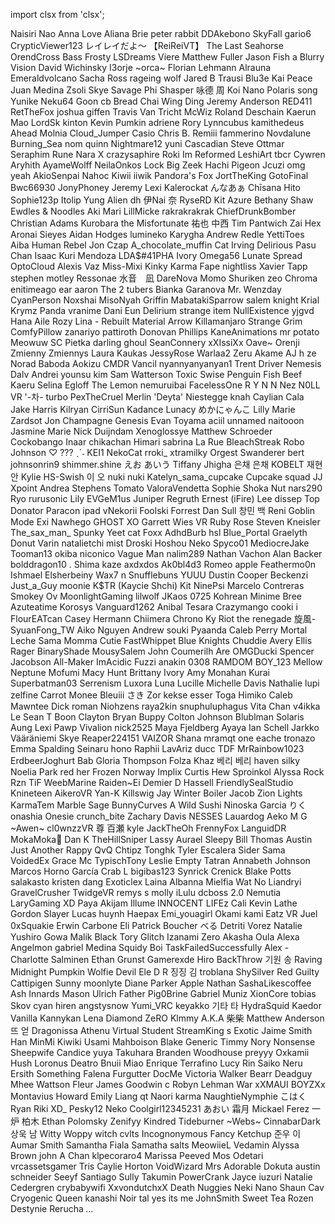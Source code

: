 ﻿import clsx from 'clsx';


<!-- Reminder that not only HTML chars have to be escaped, MDX chars also need to be (such as a space followed by an underscore). -->
<Patronelt k="0" ias="1" sp="0" >Naisiri Nao</Patronelt> <Patronelt k="0" ias="1" sp="0" >Anna Love</Patronelt> <Patronelt k="0" ias="0" sp="0" >Aliana</Patronelt> <Patronelt k="0" ias="0" sp="0" >Brie</Patronelt> <Patronelt k="0" ias="0" sp="0" >peter rabbit</Patronelt> 
<Patronelt k="0" ias="0" sp="0" >DDAkebono</Patronelt> <Patronelt k="0" ias="0" sp="0" >SkyFall</Patronelt> <Patronelt k="0" ias="0" sp="0" >gario6</Patronelt> <Patronelt k="0" ias="1" sp="0" >CrypticViewer123</Patronelt> <Patronelt k="0" ias="1" sp="0" >レイレイだよ～ 【ReiReiVT】</Patronelt> 
<Patronelt k="0" ias="1" sp="0" >The Last Seahorse</Patronelt> <Patronelt k="0" ias="0" sp="0" >OrendCross</Patronelt> <Patronelt k="0" ias="0" sp="0" >Bass</Patronelt> <Patronelt k="0" ias="0" sp="0" >Frosty</Patronelt> <Patronelt k="0" ias="0" sp="0" >LSDreams</Patronelt> 
<Patronelt k="0" ias="1" sp="0" >Viere</Patronelt> <Patronelt k="0" ias="0" sp="0" >Matthew Fuller</Patronelt> <Patronelt k="0" ias="1" sp="0" >Jason Fish</Patronelt> <Patronelt k="0" ias="0" sp="0" >a</Patronelt> <Patronelt k="0" ias="0" sp="0" >Blurry Vision</Patronelt> 
<Patronelt k="0" ias="1" sp="0" >David Wichinsky</Patronelt> <Patronelt k="0" ias="1" sp="0" >I3orje</Patronelt> <Patronelt k="0" ias="1" sp="0" >&#0126;orca&#0126;</Patronelt> <Patronelt k="0" ias="1" sp="0" >Florian Lehmann</Patronelt> <Patronelt k="0" ias="0" sp="0" >Alrauna</Patronelt> 
<Patronelt k="0" ias="1" sp="0" >Emeraldvolcano</Patronelt> <Patronelt k="0" ias="0" sp="0" >Sacha Ross</Patronelt> <Patronelt k="0" ias="1" sp="0" >rageing wolf</Patronelt> <Patronelt k="0" ias="0" sp="0" >Jared B Trausi</Patronelt> <Patronelt k="0" ias="1" sp="0" >Blu3e</Patronelt> 
<Patronelt k="0" ias="0" sp="0" >Kai Peace</Patronelt> <Patronelt k="0" ias="0" sp="0" >Juan Medina</Patronelt> <Patronelt k="0" ias="1" sp="0" >Zsoli</Patronelt> <Patronelt k="0" ias="0" sp="0" >Skye Savage</Patronelt> <Patronelt k="0" ias="1" sp="0" >Phi</Patronelt> 
<Patronelt k="0" ias="1" sp="0" >Shasper</Patronelt> <Patronelt k="0" ias="1" sp="0" >咏德 周</Patronelt> <Patronelt k="0" ias="1" sp="0" >Koi Nano</Patronelt> <Patronelt k="0" ias="0" sp="0" >Polaris</Patronelt> <Patronelt k="0" ias="1" sp="0" >song</Patronelt> 
<Patronelt k="0" ias="1" sp="0" >Yunike</Patronelt> <Patronelt k="0" ias="1" sp="0" >Neku64</Patronelt> <Patronelt k="0" ias="1" sp="0" >Goon</Patronelt> <Patronelt k="0" ias="0" sp="0" >cb</Patronelt> <Patronelt k="0" ias="0" sp="0" >Bread Chai</Patronelt> 
<Patronelt k="0" ias="0" sp="0" >Wing Ding</Patronelt> <Patronelt k="0" ias="1" sp="0" >Jeremy Anderson</Patronelt> <Patronelt k="0" ias="0" sp="0" >RED411</Patronelt> <Patronelt k="0" ias="0" sp="0" >RetTheFox</Patronelt> <Patronelt k="0" ias="1" sp="0" >joshua giffen</Patronelt> 
<Patronelt k="0" ias="1" sp="0" >Travis Van Tricht</Patronelt> <Patronelt k="0" ias="0" sp="0" >McWiz</Patronelt> <Patronelt k="0" ias="0" sp="0" >Roland Deschain</Patronelt> <Patronelt k="0" ias="0" sp="0" >Kaerun</Patronelt> <Patronelt k="0" ias="1" sp="0" >Mao</Patronelt> 
<Patronelt k="0" ias="1" sp="0" >LordSk</Patronelt> <Patronelt k="0" ias="0" sp="0" >kinton</Patronelt> <Patronelt k="0" ias="0" sp="0" >Kevin</Patronelt> <Patronelt k="0" ias="1" sp="0" >Pumkin</Patronelt> <Patronelt k="0" ias="0" sp="0" >adriene</Patronelt> 
<Patronelt k="0" ias="0" sp="0" >Rory</Patronelt> <Patronelt k="0" ias="0" sp="0" >Lynncubus</Patronelt> <Patronelt k="0" ias="0" sp="0" >kamithedeus</Patronelt> <Patronelt k="0" ias="1" sp="0" >Ahead</Patronelt> <Patronelt k="0" ias="1" sp="0" >Molnia</Patronelt> 
<Patronelt k="0" ias="0" sp="0" >Cloud&#0095;Jumper</Patronelt> <Patronelt k="0" ias="0" sp="0" >Casio</Patronelt> <Patronelt k="0" ias="1" sp="0" >Chris B&#0046;</Patronelt> <Patronelt k="0" ias="0" sp="0" >Remiii</Patronelt> <Patronelt k="0" ias="1" sp="0" >fammerino</Patronelt> 
<Patronelt k="0" ias="0" sp="0" >Novdalune</Patronelt> <Patronelt k="0" ias="1" sp="0" >Burning&#0095;Sea</Patronelt> <Patronelt k="0" ias="0" sp="0" >nom</Patronelt> <Patronelt k="0" ias="1" sp="0" >quinn</Patronelt> <Patronelt k="0" ias="0" sp="0" >Nightmare12</Patronelt> 
<Patronelt k="0" ias="0" sp="0" >yuni</Patronelt> <Patronelt k="0" ias="0" sp="0" >Cascadian</Patronelt> <Patronelt k="0" ias="1" sp="0" >Steve Ottmar</Patronelt> <Patronelt k="0" ias="0" sp="0" >Seraphim Rune</Patronelt> <Patronelt k="0" ias="0" sp="0" >Nara X</Patronelt> 
<Patronelt k="0" ias="0" sp="0" >crazysaphire</Patronelt> <Patronelt k="0" ias="0" sp="0" >Roki</Patronelt> <Patronelt k="0" ias="1" sp="0" >Im Reformed</Patronelt> <Patronelt k="0" ias="0" sp="0" >LeshiArt</Patronelt> <Patronelt k="0" ias="1" sp="0" >tbcr</Patronelt> 
<Patronelt k="0" ias="0" sp="0" >Cywren</Patronelt> <Patronelt k="0" ias="1" sp="0" >Aryhith</Patronelt> <Patronelt k="0" ias="0" sp="0" >AyameWolff</Patronelt> <Patronelt k="0" ias="1" sp="0" >NeilaOnkos</Patronelt> <Patronelt k="0" ias="0" sp="0" >Lock</Patronelt> 
<Patronelt k="0" ias="0" sp="0" >Big Zeek</Patronelt> <Patronelt k="0" ias="1" sp="0" >Hachi Pigeon</Patronelt> <Patronelt k="0" ias="0" sp="0" >Jcuzi</Patronelt> <Patronelt k="0" ias="0" sp="0" >omg yeah</Patronelt> <Patronelt k="0" ias="1" sp="0" >AkioSenpai</Patronelt> 
<Patronelt k="0" ias="0" sp="0" >Nahoc</Patronelt> <Patronelt k="0" ias="1" sp="0" >Kiwii iiwik</Patronelt> <Patronelt k="0" ias="1" sp="0" >Pandora&#0039;s Fox</Patronelt> <Patronelt k="0" ias="1" sp="0" >JortTheKing</Patronelt> <Patronelt k="0" ias="0" sp="0" >GotoFinal</Patronelt> 
<Patronelt k="0" ias="0" sp="0" >Bwc66930</Patronelt> <Patronelt k="0" ias="1" sp="0" >JonyPhoney</Patronelt> <Patronelt k="0" ias="1" sp="0" >Jeremy</Patronelt> <Patronelt k="0" ias="0" sp="0" >Lexi</Patronelt> <Patronelt k="0" ias="0" sp="0" >Kalerockat</Patronelt> 
<Patronelt k="0" ias="0" sp="0" >んなあぁ</Patronelt> <Patronelt k="0" ias="1" sp="0" >Chīsana Hito</Patronelt> <Patronelt k="0" ias="0" sp="0" >Sophie123p</Patronelt> <Patronelt k="0" ias="1" sp="0" >Itolip</Patronelt> <Patronelt k="0" ias="0" sp="0" >Yung Alien</Patronelt> 
<Patronelt k="0" ias="1" sp="0" >dh</Patronelt> <Patronelt k="0" ias="0" sp="0" >伊Nai 奈</Patronelt> <Patronelt k="0" ias="1" sp="0" >RyseRD</Patronelt> <Patronelt k="0" ias="1" sp="0" >Kit Azure</Patronelt> <Patronelt k="0" ias="0" sp="0" >Bethany Shaw</Patronelt> 
<Patronelt k="0" ias="0" sp="0" >Ewdles &#0038; Noodles</Patronelt> <Patronelt k="0" ias="0" sp="0" >Aki</Patronelt> <Patronelt k="0" ias="0" sp="0" >Mari</Patronelt> <Patronelt k="0" ias="1" sp="0" >LillMicke</Patronelt> <Patronelt k="0" ias="0" sp="0" >rakrakrakrak</Patronelt> 
<Patronelt k="0" ias="0" sp="0" >ChiefDrunkBomber</Patronelt> <Patronelt k="0" ias="0" sp="0" >Christian Adams</Patronelt> <Patronelt k="0" ias="1" sp="0" >Kurobara the Misfortunate</Patronelt> <Patronelt k="0" ias="1" sp="0" >祐也 中西</Patronelt> <Patronelt k="0" ias="1" sp="0" >Tim Pantwich</Patronelt> 
<Patronelt k="0" ias="0" sp="0" >Zai Hex</Patronelt> <Patronelt k="0" ias="1" sp="0" >Aronai Sieyes</Patronelt> <Patronelt k="0" ias="0" sp="0" >Aidan Hodges</Patronelt> <Patronelt k="0" ias="0" sp="0" >lumineko</Patronelt> <Patronelt k="0" ias="1" sp="0" >Karygha</Patronelt> 
<Patronelt k="0" ias="1" sp="0" >Andrew Redle</Patronelt> <Patronelt k="0" ias="0" sp="0" >YettiToes</Patronelt> <Patronelt k="0" ias="0" sp="0" >Aiba</Patronelt> <Patronelt k="0" ias="0" sp="0" >Human Rebel</Patronelt> <Patronelt k="0" ias="1" sp="0" >Jon Czap</Patronelt> 
<Patronelt k="0" ias="1" sp="0" >A&#0095;chocolate&#0095;muffin</Patronelt> <Patronelt k="0" ias="1" sp="0" >Cat Irving</Patronelt> <Patronelt k="0" ias="0" sp="0" >Delirious</Patronelt> <Patronelt k="0" ias="1" sp="0" >Pasu Chan</Patronelt> <Patronelt k="0" ias="0" sp="0" >Isaac Kuri Mendoza</Patronelt> 
<Patronelt k="0" ias="0" sp="0" >LDA&#0036;&#0035;41PHA</Patronelt> <Patronelt k="0" ias="0" sp="0" >Ivory</Patronelt> <Patronelt k="0" ias="0" sp="0" >Omega56</Patronelt> <Patronelt k="0" ias="0" sp="0" >Lunate Spread</Patronelt> <Patronelt k="0" ias="1" sp="0" >OptoCloud</Patronelt> 
<Patronelt k="0" ias="1" sp="0" >Alexis Vaz</Patronelt> <Patronelt k="0" ias="0" sp="0" >Miss&#0045;Mixi</Patronelt> <Patronelt k="0" ias="0" sp="0" >Kinky Karma</Patronelt> <Patronelt k="0" ias="1" sp="0" >Fape</Patronelt> <Patronelt k="0" ias="0" sp="0" >nightliss</Patronelt> 
<Patronelt k="0" ias="1" sp="0" >Xavier Tapp</Patronelt> <Patronelt k="0" ias="1" sp="0" >stephen motley</Patronelt> <Patronelt k="0" ias="1" sp="0" >Ressonae</Patronelt> <Patronelt k="0" ias="1" sp="0" >水音　凪</Patronelt> <Patronelt k="0" ias="0" sp="0" >DareNova</Patronelt> 
<Patronelt k="0" ias="0" sp="0" >Momo Shuriken</Patronelt> <Patronelt k="0" ias="0" sp="0" >zeo</Patronelt> <Patronelt k="0" ias="0" sp="0" >Chroma</Patronelt> <Patronelt k="0" ias="1" sp="0" >enitimeago</Patronelt> <Patronelt k="0" ias="1" sp="0" >ear</Patronelt> 
<Patronelt k="0" ias="0" sp="0" >aaron</Patronelt> <Patronelt k="0" ias="0" sp="0" >The 2 tubers</Patronelt> <Patronelt k="0" ias="0" sp="0" >Bianka Garanova</Patronelt> <Patronelt k="0" ias="1" sp="0" >Mr&#0046; Wenzday</Patronelt> <Patronelt k="0" ias="1" sp="0" >CyanPerson</Patronelt> 
<Patronelt k="0" ias="0" sp="0" >Noxshai</Patronelt> <Patronelt k="0" ias="1" sp="0" >MisoNyah</Patronelt> <Patronelt k="0" ias="1" sp="0" >Griffin</Patronelt> <Patronelt k="0" ias="0" sp="0" >MabatakiSparrow</Patronelt> <Patronelt k="0" ias="0" sp="0" >salem knight</Patronelt> 
<Patronelt k="0" ias="0" sp="0" >Krial</Patronelt> <Patronelt k="0" ias="0" sp="0" >Krymz Panda</Patronelt> <Patronelt k="0" ias="1" sp="0" >vranime</Patronelt> <Patronelt k="0" ias="0" sp="0" >Dani</Patronelt> <Patronelt k="0" ias="1" sp="0" >Eun</Patronelt> 
<Patronelt k="0" ias="1" sp="0" >Delirium</Patronelt> <Patronelt k="0" ias="1" sp="0" >strange item</Patronelt> <Patronelt k="0" ias="1" sp="0" >NullExistence</Patronelt> <Patronelt k="0" ias="0" sp="0" >yjgvd</Patronelt> <Patronelt k="0" ias="1" sp="0" >Hana</Patronelt> 
<Patronelt k="0" ias="1" sp="0" >Aile Rozy</Patronelt> <Patronelt k="0" ias="0" sp="0" >Lina &#0045; Rebuilt</Patronelt> <Patronelt k="0" ias="0" sp="0" >Material Arrow</Patronelt> <Patronelt k="0" ias="1" sp="0" >Killamanjaro</Patronelt> <Patronelt k="0" ias="1" sp="0" >Strange Grim</Patronelt> 
<Patronelt k="0" ias="0" sp="0" >ComfyPillow</Patronelt> <Patronelt k="0" ias="0" sp="0" >zanariyo</Patronelt> <Patronelt k="0" ias="0" sp="0" >pattiroth</Patronelt> <Patronelt k="0" ias="1" sp="0" >Donovan Phillips</Patronelt> <Patronelt k="0" ias="1" sp="0" >KaneAnimations</Patronelt> 
<Patronelt k="0" ias="0" sp="0" >mr potato</Patronelt> <Patronelt k="0" ias="0" sp="0" >Meowuw SC</Patronelt> <Patronelt k="0" ias="1" sp="0" >Pietka</Patronelt> <Patronelt k="0" ias="0" sp="0" >darling ghoul</Patronelt> <Patronelt k="0" ias="0" sp="0" >SeanConnery</Patronelt> 
<Patronelt k="0" ias="1" sp="0" >xXIssiXx</Patronelt> <Patronelt k="0" ias="0" sp="0" >Oave&#0126;</Patronelt> <Patronelt k="0" ias="0" sp="0" >Orenji</Patronelt> <Patronelt k="0" ias="1" sp="0" >Zmienny Zmiennys</Patronelt> <Patronelt k="0" ias="0" sp="0" >Laura Kaukas</Patronelt> 
<Patronelt k="0" ias="0" sp="0" >JessyRose</Patronelt> <Patronelt k="0" ias="0" sp="0" >Warlaa2</Patronelt> <Patronelt k="0" ias="1" sp="0" >Zeru Akame</Patronelt> <Patronelt k="0" ias="0" sp="0" >AJ</Patronelt> <Patronelt k="0" ias="1" sp="0" >h ze</Patronelt> 
<Patronelt k="0" ias="1" sp="0" >Norad</Patronelt> <Patronelt k="0" ias="0" sp="0" >Baboda</Patronelt> <Patronelt k="0" ias="1" sp="0" >Aokizu</Patronelt> <Patronelt k="0" ias="0" sp="0" >CMDR Vancil</Patronelt> <Patronelt k="0" ias="0" sp="0" >nyannyanyanyan1</Patronelt> 
<Patronelt k="0" ias="0" sp="0" >Trent Driver</Patronelt> <Patronelt k="0" ias="0" sp="0" >Nemesis</Patronelt> <Patronelt k="0" ias="0" sp="0" >Dalv Andrei</Patronelt> <Patronelt k="0" ias="1" sp="0" >younsu kim</Patronelt> <Patronelt k="0" ias="1" sp="0" >Sam Watterson</Patronelt> 
<Patronelt k="0" ias="0" sp="0" >Toxic Swise</Patronelt> <Patronelt k="0" ias="0" sp="0" >Penguin Fish</Patronelt> <Patronelt k="0" ias="0" sp="0" >Beef Kaeru</Patronelt> <Patronelt k="0" ias="0" sp="0" >Selina Egloff</Patronelt> <Patronelt k="0" ias="1" sp="0" >The Lemon</Patronelt> 
<Patronelt k="0" ias="1" sp="0" >nemuruibai</Patronelt> <Patronelt k="0" ias="0" sp="0" >FacelessOne</Patronelt> <Patronelt k="0" ias="1" sp="0" >R Y N N</Patronelt> <Patronelt k="0" ias="0" sp="0" >Nez</Patronelt> <Patronelt k="0" ias="0" sp="0" >N0LL VR</Patronelt> 
<Patronelt k="0" ias="1" sp="0" >&#0039;&#0045;차&#0045;</Patronelt> <Patronelt k="0" ias="0" sp="0" >turbo</Patronelt> <Patronelt k="0" ias="0" sp="0" >PexTheCruel</Patronelt> <Patronelt k="0" ias="0" sp="0" >Merlin &#0039;Deyta&#0039; Niestegge</Patronelt> <Patronelt k="0" ias="1" sp="0" >knah</Patronelt> 
<Patronelt k="0" ias="1" sp="0" >Caylian Cala</Patronelt> <Patronelt k="0" ias="0" sp="0" >Jake Harris</Patronelt> <Patronelt k="0" ias="0" sp="0" >Kilryan</Patronelt> <Patronelt k="0" ias="0" sp="0" >CirriSun</Patronelt> <Patronelt k="0" ias="0" sp="0" >Kadance Lunacy</Patronelt> 
<Patronelt k="0" ias="0" sp="0" >めかにゃんこ</Patronelt> <Patronelt k="0" ias="0" sp="0" >Lilly Marie</Patronelt> <Patronelt k="0" ias="0" sp="0" >Zardsot</Patronelt> <Patronelt k="0" ias="1" sp="0" >Jon Champagne</Patronelt> <Patronelt k="0" ias="0" sp="0" >Genesis Evan</Patronelt> 
<Patronelt k="0" ias="0" sp="0" >Toyama</Patronelt> <Patronelt k="0" ias="0" sp="0" >aciil</Patronelt> <Patronelt k="0" ias="1" sp="0" >unnamed</Patronelt> <Patronelt k="0" ias="0" sp="0" >naitooon</Patronelt> <Patronelt k="0" ias="0" sp="0" >Jasmine Marie</Patronelt> 
<Patronelt k="0" ias="0" sp="0" >Nick Duijndam</Patronelt> <Patronelt k="0" ias="0" sp="0" >Xenoglossye</Patronelt> <Patronelt k="0" ias="1" sp="0" >Matthew Schroeder</Patronelt> <Patronelt k="0" ias="1" sp="0" >Cockobango</Patronelt> <Patronelt k="0" ias="0" sp="0" >Inaar</Patronelt> 
<Patronelt k="0" ias="0" sp="0" >chikachan</Patronelt> <Patronelt k="0" ias="1" sp="0" >Himari</Patronelt> <Patronelt k="0" ias="0" sp="0" >sabrina La Rue</Patronelt> <Patronelt k="0" ias="0" sp="0" >BleachStreak</Patronelt> <Patronelt k="0" ias="1" sp="0" >Robo Johnson</Patronelt> 
<Patronelt k="0" ias="0" sp="0" >♡ &#0063;&#0063;&#0063; ˎˊ˗</Patronelt> <Patronelt k="0" ias="1" sp="0" >KEI1</Patronelt> <Patronelt k="0" ias="1" sp="0" >NekoCat</Patronelt> <Patronelt k="0" ias="1" sp="0" >rroki&#0095;</Patronelt> <Patronelt k="0" ias="0" sp="0" >xtramilky</Patronelt> 
<Patronelt k="0" ias="0" sp="0" >Orgest</Patronelt> <Patronelt k="0" ias="1" sp="0" >Swanderer</Patronelt> <Patronelt k="0" ias="0" sp="0" >bert</Patronelt> <Patronelt k="0" ias="1" sp="0" >johnsonrin9</Patronelt> <Patronelt k="0" ias="0" sp="0" >shimmer&#0046;shine</Patronelt> 
<Patronelt k="0" ias="1" sp="0" >えお あいう</Patronelt> <Patronelt k="0" ias="1" sp="0" >Tiffany</Patronelt> <Patronelt k="0" ias="0" sp="0" >Jhigha</Patronelt> <Patronelt k="0" ias="1" sp="0" >은채 은채</Patronelt> <Patronelt k="0" ias="1" sp="0" >KOBELT</Patronelt> 
<Patronelt k="0" ias="0" sp="0" >재현 안</Patronelt> <Patronelt k="0" ias="0" sp="0" >Kylie</Patronelt> <Patronelt k="0" ias="0" sp="0" >HS&#0045;Swish</Patronelt> <Patronelt k="0" ias="0" sp="0" >이 오</Patronelt> <Patronelt k="0" ias="0" sp="0" >nuki nuki</Patronelt> 
<Patronelt k="0" ias="0" sp="0" >Katelyn&#0095;sama&#0095;cupcake Cupcake squad</Patronelt> <Patronelt k="0" ias="1" sp="0" >JJ</Patronelt> <Patronelt k="0" ias="1" sp="0" >Xpoint</Patronelt> <Patronelt k="0" ias="0" sp="0" >Andrea Stephens</Patronelt> <Patronelt k="0" ias="0" sp="0" >Tomato</Patronelt> 
<Patronelt k="0" ias="0" sp="0" >ValoraVendetta</Patronelt> <Patronelt k="0" ias="0" sp="0" >Sophie</Patronelt> <Patronelt k="0" ias="0" sp="0" >Shoka Nut</Patronelt> <Patronelt k="0" ias="0" sp="0" >nars290</Patronelt> <Patronelt k="0" ias="1" sp="0" >Ryo</Patronelt> 
<Patronelt k="0" ias="0" sp="0" >rurusonic</Patronelt> <Patronelt k="0" ias="0" sp="0" >Lily</Patronelt> <Patronelt k="0" ias="0" sp="0" >EVGeM1us</Patronelt> <Patronelt k="0" ias="0" sp="0" >Juniper Regruth</Patronelt> <Patronelt k="0" ias="0" sp="0" >Ernest &#0040;iFire&#0041; Lee</Patronelt> 
<Patronelt k="0" ias="0" sp="0" >dissep</Patronelt> <Patronelt k="0" ias="0" sp="0" >Top Donator</Patronelt> <Patronelt k="0" ias="0" sp="0" >Paracon</Patronelt> <Patronelt k="0" ias="0" sp="0" >ipad</Patronelt> <Patronelt k="0" ias="0" sp="0" >vNekorii</Patronelt> 
<Patronelt k="0" ias="1" sp="0" >Foolski</Patronelt> <Patronelt k="0" ias="0" sp="0" >Forrest</Patronelt> <Patronelt k="0" ias="0" sp="0" >Dan Sull</Patronelt> <Patronelt k="0" ias="1" sp="0" >창민 백</Patronelt> <Patronelt k="0" ias="1" sp="0" >Reni</Patronelt> 
<Patronelt k="0" ias="0" sp="0" >Goblin Mode</Patronelt> <Patronelt k="0" ias="0" sp="0" >Exi Nawhego</Patronelt> <Patronelt k="0" ias="0" sp="0" >GHOST XO</Patronelt> <Patronelt k="0" ias="0" sp="0" >Garrett Wies</Patronelt> <Patronelt k="0" ias="0" sp="0" >VR Ruby Rose</Patronelt> 
<Patronelt k="0" ias="1" sp="0" >Steven Kneisler</Patronelt> <Patronelt k="0" ias="0" sp="0" >The&#0095;sax&#0095;man&#0095;</Patronelt> <Patronelt k="0" ias="1" sp="0" >Spunky</Patronelt> <Patronelt k="0" ias="0" sp="0" >Yeet</Patronelt> <Patronelt k="0" ias="1" sp="0" >cat</Patronelt> 
<Patronelt k="0" ias="0" sp="0" >Foxx</Patronelt> <Patronelt k="0" ias="1" sp="0" >AdhdBurb</Patronelt> <Patronelt k="0" ias="0" sp="0" >hsl</Patronelt> <Patronelt k="0" ias="0" sp="0" >Blue&#0095;Portal</Patronelt> <Patronelt k="0" ias="1" sp="0" >Graelyth</Patronelt> 
<Patronelt k="0" ias="0" sp="0" >Donut</Patronelt> <Patronelt k="0" ias="1" sp="0" >Varin</Patronelt> <Patronelt k="0" ias="0" sp="0" >natalietchi</Patronelt> <Patronelt k="0" ias="1" sp="0" >mist</Patronelt> <Patronelt k="0" ias="0" sp="0" >Droski</Patronelt> 
<Patronelt k="0" ias="0" sp="0" >Hoshou Neko</Patronelt> <Patronelt k="0" ias="0" sp="0" >Spyco01</Patronelt> <Patronelt k="0" ias="0" sp="0" >MediocreJake</Patronelt> <Patronelt k="0" ias="0" sp="0" >Tooman13</Patronelt> <Patronelt k="0" ias="0" sp="0" >okiba niconico</Patronelt> 
<Patronelt k="0" ias="0" sp="0" >Vague Man</Patronelt> <Patronelt k="0" ias="1" sp="0" >nalim289</Patronelt> <Patronelt k="0" ias="0" sp="0" >Nathan Vachon</Patronelt> <Patronelt k="0" ias="0" sp="0" >Alan Backer</Patronelt> <Patronelt k="0" ias="1" sp="0" >bolddragon10 &#0046;</Patronelt> 
<Patronelt k="0" ias="0" sp="0" >Shima kaze</Patronelt> <Patronelt k="0" ias="0" sp="0" >axdxdos</Patronelt> <Patronelt k="0" ias="0" sp="0" >Ak0bl4d3</Patronelt> <Patronelt k="0" ias="0" sp="0" >Romeo</Patronelt> <Patronelt k="0" ias="1" sp="0" >apple</Patronelt> 
<Patronelt k="0" ias="0" sp="0" >Feathermo0n</Patronelt> <Patronelt k="0" ias="1" sp="0" >Ishmael Elsherbeiny</Patronelt> <Patronelt k="0" ias="0" sp="0" >Wax7</Patronelt> <Patronelt k="0" ias="0" sp="0" >n</Patronelt> <Patronelt k="0" ias="0" sp="0" >Snufflebuns</Patronelt> 
<Patronelt k="0" ias="0" sp="0" >YUUU</Patronelt> <Patronelt k="0" ias="1" sp="0" >Dustin Cooper</Patronelt> <Patronelt k="0" ias="0" sp="0" >Beckenzi</Patronelt> <Patronelt k="0" ias="0" sp="0" >Just&#0095;a&#0095;Guy</Patronelt> <Patronelt k="0" ias="0" sp="0" >moonie</Patronelt> 
<Patronelt k="0" ias="0" sp="0" >K&#0036;TR &#0040;Kaycie Shchi&#0041;</Patronelt> <Patronelt k="0" ias="1" sp="0" >Kit</Patronelt> <Patronelt k="0" ias="0" sp="0" >NinePsi</Patronelt> <Patronelt k="0" ias="0" sp="0" >Marcelo Contreras</Patronelt> <Patronelt k="0" ias="0" sp="0" >Smokey Ov</Patronelt> 
<Patronelt k="0" ias="0" sp="0" >MoonlightGaming</Patronelt> <Patronelt k="0" ias="1" sp="0" >lilwolf</Patronelt> <Patronelt k="0" ias="0" sp="0" >JKaos 0725</Patronelt> <Patronelt k="0" ias="1" sp="0" >Kohrean</Patronelt> <Patronelt k="0" ias="0" sp="0" >Minime</Patronelt> 
<Patronelt k="0" ias="0" sp="0" >Bree</Patronelt> <Patronelt k="0" ias="0" sp="0" >Azuteatime</Patronelt> <Patronelt k="0" ias="0" sp="0" >Korosys</Patronelt> <Patronelt k="0" ias="0" sp="0" >Vanguard1262</Patronelt> <Patronelt k="0" ias="0" sp="0" >Anibal</Patronelt> 
<Patronelt k="0" ias="1" sp="0" >Tesara</Patronelt> <Patronelt k="0" ias="1" sp="0" >Crazymango</Patronelt> <Patronelt k="0" ias="1" sp="0" >cooki i</Patronelt> <Patronelt k="0" ias="0" sp="0" >FlourEATcan</Patronelt> <Patronelt k="0" ias="0" sp="0" >Casey Hermann</Patronelt> 
<Patronelt k="0" ias="0" sp="0" >Chiimera</Patronelt> <Patronelt k="0" ias="1" sp="0" >Chrono Ky</Patronelt> <Patronelt k="0" ias="1" sp="0" >Riot the renegade</Patronelt> <Patronelt k="0" ias="0" sp="0" >旋風&#0045;SyuanFong&#0095;TW</Patronelt> <Patronelt k="0" ias="1" sp="0" >Aiko Nguyen</Patronelt> 
<Patronelt k="0" ias="0" sp="0" >Andrew</Patronelt> <Patronelt k="0" ias="1" sp="0" >souki</Patronelt> <Patronelt k="0" ias="1" sp="0" >Pyaanda</Patronelt> <Patronelt k="0" ias="1" sp="0" >Caleb</Patronelt> <Patronelt k="0" ias="1" sp="0" >Perry</Patronelt> 
<Patronelt k="0" ias="0" sp="0" >Mortal</Patronelt> <Patronelt k="0" ias="1" sp="0" >Leche Sama</Patronelt> <Patronelt k="0" ias="1" sp="0" >Momma Cutie</Patronelt> <Patronelt k="0" ias="0" sp="0" >FastWhippet</Patronelt> <Patronelt k="0" ias="0" sp="0" >Blue Knights</Patronelt> 
<Patronelt k="0" ias="0" sp="0" >Chuddie</Patronelt> <Patronelt k="0" ias="0" sp="0" >Avery Ellis</Patronelt> <Patronelt k="0" ias="0" sp="0" >Rager</Patronelt> <Patronelt k="0" ias="0" sp="0" >BinaryShade</Patronelt> <Patronelt k="0" ias="0" sp="0" >MousySalem</Patronelt> 
<Patronelt k="0" ias="0" sp="0" >John Coumerilh</Patronelt> <Patronelt k="0" ias="0" sp="0" >Are</Patronelt> <Patronelt k="0" ias="1" sp="0" >OMGDucki</Patronelt> <Patronelt k="0" ias="0" sp="0" >Spencer Jacobson</Patronelt> <Patronelt k="0" ias="0" sp="0" >All&#0045;Maker</Patronelt> 
<Patronelt k="0" ias="1" sp="0" >ImAcidic</Patronelt> <Patronelt k="0" ias="0" sp="0" >Fuzzi</Patronelt> <Patronelt k="0" ias="0" sp="0" >anakin 0308</Patronelt> <Patronelt k="0" ias="0" sp="0" >RAMDOM BOY&#0095;123</Patronelt> <Patronelt k="0" ias="0" sp="0" >Mellow</Patronelt> 
<Patronelt k="0" ias="1" sp="0" >Neptune Mofumi</Patronelt> <Patronelt k="0" ias="1" sp="0" >Macy Hunt</Patronelt> <Patronelt k="0" ias="0" sp="0" >Brittany</Patronelt> <Patronelt k="0" ias="1" sp="0" >Ivory</Patronelt> <Patronelt k="0" ias="1" sp="0" >Amy Monahan</Patronelt> 
<Patronelt k="0" ias="1" sp="0" >Kurai</Patronelt> <Patronelt k="0" ias="0" sp="0" >Superbatman03</Patronelt> <Patronelt k="0" ias="0" sp="0" >Serrenism</Patronelt> <Patronelt k="0" ias="1" sp="0" >Luxora</Patronelt> <Patronelt k="0" ias="1" sp="0" >Luna Lucille</Patronelt> 
<Patronelt k="0" ias="0" sp="0" >Michelle Davis</Patronelt> <Patronelt k="0" ias="0" sp="0" >Nathalie</Patronelt> <Patronelt k="0" ias="0" sp="0" >lupi</Patronelt> <Patronelt k="0" ias="0" sp="0" >zelfine</Patronelt> <Patronelt k="0" ias="0" sp="0" >Carrot Monee</Patronelt> 
<Patronelt k="0" ias="0" sp="0" >Bleuiii</Patronelt> <Patronelt k="0" ias="1" sp="0" >さき</Patronelt> <Patronelt k="0" ias="1" sp="0" >Zor</Patronelt> <Patronelt k="0" ias="1" sp="0" >kekse esser</Patronelt> <Patronelt k="0" ias="0" sp="0" >Toga Himiko</Patronelt> 
<Patronelt k="0" ias="0" sp="0" >Caleb</Patronelt> <Patronelt k="0" ias="1" sp="0" >Mawntee</Patronelt> <Patronelt k="0" ias="0" sp="0" >Dick roman</Patronelt> <Patronelt k="0" ias="0" sp="0" >Niohzens</Patronelt> <Patronelt k="0" ias="1" sp="0" >raya2kin</Patronelt> 
<Patronelt k="0" ias="1" sp="0" >snuphuluphagus</Patronelt> <Patronelt k="0" ias="1" sp="0" >Vita Chan</Patronelt> <Patronelt k="0" ias="1" sp="0" >v4ikka</Patronelt> <Patronelt k="0" ias="0" sp="0" >Le Sean T Boon</Patronelt> <Patronelt k="0" ias="1" sp="0" >Clayton Bryan</Patronelt> 
<Patronelt k="0" ias="0" sp="0" >Buppy</Patronelt> <Patronelt k="0" ias="1" sp="0" >Colton Johnson</Patronelt> <Patronelt k="0" ias="1" sp="0" >Blublman</Patronelt> <Patronelt k="0" ias="1" sp="0" >Solaris Aung</Patronelt> <Patronelt k="0" ias="1" sp="0" >Lexi</Patronelt> 
<Patronelt k="0" ias="1" sp="0" >Pawp</Patronelt> <Patronelt k="0" ias="1" sp="0" >Vivalion</Patronelt> <Patronelt k="0" ias="1" sp="0" >nick2525</Patronelt> <Patronelt k="0" ias="0" sp="0" >Maya Fjeldberg</Patronelt> <Patronelt k="0" ias="0" sp="0" >Ayaya</Patronelt> 
<Patronelt k="0" ias="1" sp="0" >Ian Schell</Patronelt> <Patronelt k="0" ias="1" sp="0" >Jarkko Vääräniemi</Patronelt> <Patronelt k="0" ias="1" sp="0" >Skye</Patronelt> <Patronelt k="0" ias="1" sp="0" >Reaper224151</Patronelt> <Patronelt k="0" ias="1" sp="0" >VAIZOR</Patronelt> 
<Patronelt k="0" ias="0" sp="0" >Shana</Patronelt> <Patronelt k="0" ias="0" sp="0" >mramqt</Patronelt> <Patronelt k="0" ias="0" sp="0" >one eache</Patronelt> <Patronelt k="0" ias="1" sp="0" >tronazo</Patronelt> <Patronelt k="0" ias="0" sp="0" >Emma Spalding</Patronelt> 
<Patronelt k="0" ias="0" sp="0" >Seinaru hono</Patronelt> <Patronelt k="0" ias="1" sp="0" >Raphii</Patronelt> <Patronelt k="0" ias="0" sp="0" >LavAriz</Patronelt> <Patronelt k="0" ias="0" sp="0" >ducc</Patronelt> <Patronelt k="0" ias="1" sp="0" >TDF</Patronelt> 
<Patronelt k="0" ias="0" sp="0" >MrRainbow1023</Patronelt> <Patronelt k="0" ias="0" sp="0" >ErdbeerJoghurt</Patronelt> <Patronelt k="0" ias="1" sp="0" >Bab</Patronelt> <Patronelt k="0" ias="1" sp="0" >Gloria Thompson</Patronelt> <Patronelt k="0" ias="0" sp="0" >Folza</Patronelt> 
<Patronelt k="0" ias="1" sp="0" >Khaz</Patronelt> <Patronelt k="0" ias="1" sp="0" >베리 베리</Patronelt> <Patronelt k="0" ias="1" sp="0" >haven silky</Patronelt> <Patronelt k="0" ias="0" sp="0" >Noelia Park</Patronelt> <Patronelt k="0" ias="1" sp="0" >red her</Patronelt> 
<Patronelt k="0" ias="0" sp="0" >Frozen Norway</Patronelt> <Patronelt k="0" ias="1" sp="0" >Implix</Patronelt> <Patronelt k="0" ias="1" sp="0" >Curtis Hew</Patronelt> <Patronelt k="0" ias="1" sp="0" >Sproinkol</Patronelt> <Patronelt k="0" ias="1" sp="0" >Alyssa Rock</Patronelt> 
<Patronelt k="0" ias="0" sp="0" >Rzn TiF</Patronelt> <Patronelt k="0" ias="1" sp="0" >WeebMarine</Patronelt> <Patronelt k="0" ias="0" sp="0" >Raiden&#0126;Ei</Patronelt> <Patronelt k="0" ias="1" sp="0" >Demier D Hassell</Patronelt> <Patronelt k="0" ias="0" sp="0" >FriendlySealStudio</Patronelt> 
<Patronelt k="0" ias="1" sp="0" >Knineteen</Patronelt> <Patronelt k="0" ias="1" sp="0" >AikeroVR</Patronelt> <Patronelt k="0" ias="1" sp="0" >Yan&#0045;K</Patronelt> <Patronelt k="0" ias="1" sp="0" >Killswig</Patronelt> <Patronelt k="0" ias="0" sp="0" >Jay Winter</Patronelt> 
<Patronelt k="0" ias="0" sp="0" >Boiler</Patronelt> <Patronelt k="0" ias="0" sp="0" >Jacob Zion</Patronelt> <Patronelt k="0" ias="0" sp="0" >Lights</Patronelt> <Patronelt k="0" ias="0" sp="0" >KarmaTem</Patronelt> <Patronelt k="0" ias="1" sp="0" >Marble</Patronelt> 
<Patronelt k="0" ias="0" sp="0" >Sage</Patronelt> <Patronelt k="0" ias="1" sp="0" >BunnyCurves</Patronelt> <Patronelt k="0" ias="1" sp="0" >A Wild Sushi</Patronelt> <Patronelt k="0" ias="0" sp="0" >Ninoska Garcia</Patronelt> <Patronelt k="0" ias="1" sp="0" >りく</Patronelt> 
<Patronelt k="0" ias="1" sp="0" >onashia</Patronelt> <Patronelt k="0" ias="0" sp="0" >Onesie</Patronelt> <Patronelt k="0" ias="1" sp="0" >crunch&#0095;bite</Patronelt> <Patronelt k="0" ias="1" sp="0" >Zachary Davis</Patronelt> <Patronelt k="0" ias="1" sp="0" >NESSES</Patronelt> 
<Patronelt k="0" ias="0" sp="0" >Lauardog</Patronelt> <Patronelt k="0" ias="0" sp="0" >Aeko</Patronelt> <Patronelt k="0" ias="0" sp="0" >M G</Patronelt> <Patronelt k="0" ias="1" sp="0" >&#0126;Awen&#0126;</Patronelt> <Patronelt k="0" ias="0" sp="0" >cl0wnzzVR</Patronelt> 
<Patronelt k="0" ias="1" sp="0" >尊 百瀬</Patronelt> <Patronelt k="0" ias="0" sp="0" >kyle</Patronelt> <Patronelt k="0" ias="1" sp="0" >JackTheOh</Patronelt> <Patronelt k="0" ias="0" sp="0" >FrennyFox</Patronelt> <Patronelt k="0" ias="0" sp="0" >LanguidDR</Patronelt> 
<Patronelt k="0" ias="0" sp="0" >MokaMoka🩷</Patronelt> <Patronelt k="0" ias="1" sp="0" >Dan K</Patronelt> <Patronelt k="0" ias="1" sp="0" >TheHillSniper</Patronelt> <Patronelt k="0" ias="1" sp="0" >Lassy</Patronelt> <Patronelt k="0" ias="1" sp="0" >Aurael</Patronelt> 
<Patronelt k="0" ias="0" sp="0" >Sleepy</Patronelt> <Patronelt k="0" ias="0" sp="0" >Bill Thomas</Patronelt> <Patronelt k="0" ias="0" sp="0" >Austin</Patronelt> <Patronelt k="0" ias="0" sp="0" >Just Another Rappy QvQ</Patronelt> <Patronelt k="0" ias="0" sp="0" >Chtipz Tonghk</Patronelt> 
<Patronelt k="0" ias="1" sp="0" >Tyler Escalera</Patronelt> <Patronelt k="0" ias="1" sp="0" >Sider Sama</Patronelt> <Patronelt k="0" ias="1" sp="0" >VoidedEx</Patronelt> <Patronelt k="0" ias="1" sp="0" >Grace Mc</Patronelt> <Patronelt k="0" ias="1" sp="0" >TypischTony</Patronelt> 
<Patronelt k="0" ias="0" sp="0" >Leslie Empty</Patronelt> <Patronelt k="0" ias="0" sp="0" >Tatran</Patronelt> <Patronelt k="0" ias="1" sp="0" >Annabeth Johnson</Patronelt> <Patronelt k="0" ias="0" sp="0" >Marcos Horno García</Patronelt> <Patronelt k="0" ias="0" sp="0" >Crab L</Patronelt> 
<Patronelt k="0" ias="1" sp="0" >bigibas123</Patronelt> <Patronelt k="0" ias="1" sp="0" >Synrick Crenick</Patronelt> <Patronelt k="0" ias="0" sp="0" >Blake Potts</Patronelt> <Patronelt k="0" ias="0" sp="0" >salakasto</Patronelt> <Patronelt k="0" ias="1" sp="0" >kristen dang</Patronelt> 
<Patronelt k="0" ias="0" sp="0" >Exoticlex</Patronelt> <Patronelt k="0" ias="1" sp="0" >Laina</Patronelt> <Patronelt k="0" ias="0" sp="0" >Albanna</Patronelt> <Patronelt k="0" ias="0" sp="0" >Mielfia</Patronelt> <Patronelt k="0" ias="0" sp="0" >Wat No</Patronelt> 
<Patronelt k="0" ias="0" sp="0" >Liandryi</Patronelt> <Patronelt k="0" ias="0" sp="0" >GravelCrusher</Patronelt> <Patronelt k="0" ias="0" sp="0" >TwidgeVR</Patronelt> <Patronelt k="0" ias="1" sp="0" >remys s</Patronelt> <Patronelt k="0" ias="1" sp="0" >molly</Patronelt> 
<Patronelt k="0" ias="1" sp="0" >iLulu</Patronelt> <Patronelt k="0" ias="0" sp="0" >dcboss 2&#0046;0</Patronelt> <Patronelt k="0" ias="1" sp="0" >Nemutia</Patronelt> <Patronelt k="0" ias="0" sp="0" >LaryGaming XD</Patronelt> <Patronelt k="0" ias="0" sp="0" >Paya Akijam</Patronelt> 
<Patronelt k="0" ias="0" sp="0" >Illume</Patronelt> <Patronelt k="0" ias="1" sp="0" >INNOCENT LIFEz</Patronelt> <Patronelt k="0" ias="1" sp="0" >Cali</Patronelt> <Patronelt k="0" ias="0" sp="0" >Kevin Lathe</Patronelt> <Patronelt k="0" ias="1" sp="0" >Gordon Slayer</Patronelt> 
<Patronelt k="0" ias="1" sp="0" >Lucas huynh</Patronelt> <Patronelt k="0" ias="1" sp="0" >Haepax</Patronelt> <Patronelt k="0" ias="0" sp="0" >Emi&#0095;youagirl</Patronelt> <Patronelt k="0" ias="1" sp="0" >Okami kami</Patronelt> <Patronelt k="0" ias="0" sp="0" >Eatz VR</Patronelt> 
<Patronelt k="0" ias="1" sp="0" >Juel</Patronelt> <Patronelt k="0" ias="1" sp="0" >0xSquakie</Patronelt> <Patronelt k="0" ias="1" sp="0" >Erwin Carbone</Patronelt> <Patronelt k="0" ias="0" sp="0" >Eli</Patronelt> <Patronelt k="0" ias="1" sp="0" >Patrick Boucher</Patronelt> 
<Patronelt k="0" ias="1" sp="0" >べる</Patronelt> <Patronelt k="0" ias="1" sp="0" >Detriti Vorez</Patronelt> <Patronelt k="0" ias="1" sp="0" >Natalie</Patronelt> <Patronelt k="0" ias="0" sp="0" >Yushiro Gowa</Patronelt> <Patronelt k="0" ias="0" sp="0" >Malik Black</Patronelt> 
<Patronelt k="0" ias="0" sp="0" >Tory</Patronelt> <Patronelt k="0" ias="0" sp="0" >Glitch Izanami</Patronelt> <Patronelt k="0" ias="1" sp="0" >Zero Akasha</Patronelt> <Patronelt k="0" ias="0" sp="0" >Oula</Patronelt> <Patronelt k="0" ias="1" sp="0" >Alexa Angelmon</Patronelt> 
<Patronelt k="0" ias="0" sp="0" >gabriel Medina</Patronelt> <Patronelt k="0" ias="0" sp="0" >Squidy Boi</Patronelt> <Patronelt k="0" ias="1" sp="0" >TaskFailedSuccessfully</Patronelt> <Patronelt k="0" ias="0" sp="0" >Alex &#0045;</Patronelt> <Patronelt k="0" ias="1" sp="0" >Charlotte Salminen</Patronelt> 
<Patronelt k="0" ias="1" sp="0" >Ethan Grunst</Patronelt> <Patronelt k="0" ias="1" sp="0" >Gamerexde</Patronelt> <Patronelt k="0" ias="1" sp="0" >Hiro</Patronelt> <Patronelt k="0" ias="1" sp="0" >BackThrow</Patronelt> <Patronelt k="0" ias="1" sp="0" >기원 송</Patronelt> 
<Patronelt k="0" ias="1" sp="0" >Raving Midnight</Patronelt> <Patronelt k="0" ias="1" sp="0" >Pumpkin</Patronelt> <Patronelt k="0" ias="1" sp="0" >Wolfie Devil</Patronelt> <Patronelt k="0" ias="1" sp="0" >Ele</Patronelt> <Patronelt k="0" ias="1" sp="0" >D R</Patronelt> 
<Patronelt k="0" ias="1" sp="0" >징징 김</Patronelt> <Patronelt k="0" ias="1" sp="0" >troblana</Patronelt> <Patronelt k="0" ias="1" sp="0" >ShySilver Red</Patronelt> <Patronelt k="0" ias="1" sp="0" >Guilty</Patronelt> <Patronelt k="0" ias="1" sp="0" >Cattipigen</Patronelt> 
<Patronelt k="0" ias="1" sp="0" >Sunny</Patronelt> <Patronelt k="0" ias="1" sp="0" >moonlyte</Patronelt> <Patronelt k="0" ias="1" sp="0" >Diane Parker</Patronelt> <Patronelt k="0" ias="1" sp="0" >Apple</Patronelt> <Patronelt k="0" ias="1" sp="0" >Nathan</Patronelt> 
<Patronelt k="0" ias="1" sp="0" >SashaLikescoffee</Patronelt> <Patronelt k="0" ias="1" sp="0" >Ash Innards</Patronelt> <Patronelt k="0" ias="1" sp="0" >Mason Ulrich</Patronelt> <Patronelt k="0" ias="1" sp="0" >Father</Patronelt> <Patronelt k="0" ias="1" sp="0" >Pig0Brine</Patronelt> 
<Patronelt k="0" ias="1" sp="0" >Gabriel Muniz</Patronelt> <Patronelt k="0" ias="1" sp="0" >XionCore</Patronelt> <Patronelt k="0" ias="1" sp="0" >tobias Skov</Patronelt> <Patronelt k="0" ias="1" sp="0" >cyan</Patronelt> <Patronelt k="0" ias="1" sp="0" >hiren</Patronelt> 
<Patronelt k="0" ias="1" sp="0" >angstysnow</Patronelt> <Patronelt k="0" ias="1" sp="0" >Yumi&#0095;VRC</Patronelt> <Patronelt k="0" ias="1" sp="0" >keyakko</Patronelt> <Patronelt k="0" ias="1" sp="0" >기타 타</Patronelt> <Patronelt k="0" ias="1" sp="0" >HydraSquid</Patronelt> 
<Patronelt k="0" ias="1" sp="0" >Kaedor</Patronelt> <Patronelt k="0" ias="1" sp="0" >Vanilla</Patronelt> <Patronelt k="0" ias="1" sp="0" >Kannykan</Patronelt> <Patronelt k="0" ias="1" sp="0" >Lena Diamond</Patronelt> <Patronelt k="0" ias="1" sp="0" >ZeRO</Patronelt> 
<Patronelt k="0" ias="1" sp="0" >Klmmy</Patronelt> <Patronelt k="0" ias="1" sp="0" >A&#0046;K&#0046;A 柴柴</Patronelt> <Patronelt k="0" ias="1" sp="0" >Matthew Anderson</Patronelt> <Patronelt k="0" ias="1" sp="0" >뜨 얻</Patronelt> <Patronelt k="0" ias="1" sp="0" >Dragonissa</Patronelt> 
<Patronelt k="0" ias="1" sp="0" >Athenu</Patronelt> <Patronelt k="0" ias="1" sp="0" >Virtual Student</Patronelt> <Patronelt k="0" ias="1" sp="0" >StreamKing s</Patronelt> <Patronelt k="0" ias="1" sp="0" >Exotic</Patronelt> <Patronelt k="0" ias="1" sp="0" >Jaime Smith</Patronelt> 
<Patronelt k="0" ias="1" sp="0" >Han MinMi</Patronelt> <Patronelt k="0" ias="1" sp="0" >Kiwiki Usami</Patronelt> <Patronelt k="0" ias="1" sp="0" >Mahboison</Patronelt> <Patronelt k="0" ias="1" sp="0" >Blake</Patronelt> <Patronelt k="0" ias="1" sp="0" >Generic Timmy</Patronelt> 
<Patronelt k="0" ias="1" sp="0" >Nory Nonsense</Patronelt> <Patronelt k="0" ias="1" sp="0" >Sheepwife</Patronelt> <Patronelt k="0" ias="1" sp="0" >Candice</Patronelt> <Patronelt k="0" ias="1" sp="0" >yuya Takuhara</Patronelt> <Patronelt k="0" ias="1" sp="0" >Branden Woodhouse</Patronelt> 
<Patronelt k="0" ias="1" sp="0" >preyyy</Patronelt> <Patronelt k="0" ias="1" sp="0" >Oxkamii</Patronelt> <Patronelt k="0" ias="1" sp="0" >Hush</Patronelt> <Patronelt k="0" ias="1" sp="0" >Loronus Deatro</Patronelt> <Patronelt k="0" ias="1" sp="0" >Bnuii</Patronelt> 
<Patronelt k="0" ias="0" sp="0" >Miao</Patronelt> <Patronelt k="0" ias="0" sp="0" >Enrique Terrafino</Patronelt> <Patronelt k="0" ias="0" sp="0" >Lucy Rin</Patronelt> <Patronelt k="0" ias="0" sp="0" >Saiko Neru</Patronelt> <Patronelt k="0" ias="0" sp="0" >Ersith</Patronelt> 
<Patronelt k="0" ias="0" sp="0" >Something</Patronelt> <Patronelt k="0" ias="0" sp="0" >Falena Furgutter</Patronelt> <Patronelt k="0" ias="0" sp="0" >DocMe</Patronelt> <Patronelt k="0" ias="0" sp="0" >Victoria Walker</Patronelt> <Patronelt k="0" ias="0" sp="0" >Bearr</Patronelt> 
<Patronelt k="0" ias="0" sp="0" >Deadguy</Patronelt> <Patronelt k="0" ias="0" sp="0" >Mhee Wattson</Patronelt> <Patronelt k="0" ias="0" sp="0" >Fleur</Patronelt> <Patronelt k="0" ias="0" sp="0" >James Goodwin</Patronelt> <Patronelt k="0" ias="0" sp="0" >c</Patronelt> 
<Patronelt k="0" ias="0" sp="0" >Robyn Lehman</Patronelt> <Patronelt k="0" ias="0" sp="0" >War</Patronelt> <Patronelt k="0" ias="0" sp="0" >xXMAUI BOYZXx</Patronelt> <Patronelt k="0" ias="0" sp="0" >Montavius Howard</Patronelt> <Patronelt k="0" ias="0" sp="0" >Emily Liang</Patronelt> 
<Patronelt k="0" ias="0" sp="0" >qt</Patronelt> <Patronelt k="0" ias="0" sp="0" >Naori</Patronelt> <Patronelt k="0" ias="0" sp="0" >karma</Patronelt> <Patronelt k="0" ias="0" sp="0" >NaughtieNymphie</Patronelt> <Patronelt k="0" ias="0" sp="0" >こはく</Patronelt> 
<Patronelt k="0" ias="0" sp="0" >Ryan</Patronelt> <Patronelt k="0" ias="0" sp="0" >Riki XD&#0095;</Patronelt> <Patronelt k="0" ias="0" sp="0" >Pesky12</Patronelt> <Patronelt k="0" ias="0" sp="0" >Neko</Patronelt> <Patronelt k="0" ias="0" sp="0" >Coolgirl12345231</Patronelt> 
<Patronelt k="0" ias="0" sp="0" >あおい 霜月</Patronelt> <Patronelt k="0" ias="0" sp="0" >Mickael Ferez</Patronelt> <Patronelt k="0" ias="0" sp="0" >一炉 柏木</Patronelt> <Patronelt k="0" ias="0" sp="0" >Ethan Polomsky</Patronelt> <Patronelt k="0" ias="0" sp="0" >Zenifyy</Patronelt> 
<Patronelt k="0" ias="0" sp="0" >Kindred Tideburner</Patronelt> <Patronelt k="0" ias="0" sp="0" >&#0126;Webs&#0126;</Patronelt> <Patronelt k="0" ias="0" sp="0" >CinnabarDark</Patronelt> <Patronelt k="0" ias="0" sp="0" >상욱 남</Patronelt> <Patronelt k="0" ias="0" sp="0" >Witty Woppy</Patronelt> 
<Patronelt k="0" ias="0" sp="0" >witch cvlts</Patronelt> <Patronelt k="0" ias="0" sp="0" >Incognonymous</Patronelt> <Patronelt k="0" ias="0" sp="0" >Fancy Ketchup</Patronelt> <Patronelt k="0" ias="0" sp="0" >준우 이</Patronelt> <Patronelt k="0" ias="0" sp="0" >Aumar Smith</Patronelt> 
<Patronelt k="0" ias="0" sp="0" >Samantha Fiala</Patronelt> <Patronelt k="0" ias="0" sp="0" >Samatha salts</Patronelt> <Patronelt k="0" ias="0" sp="0" >MeowiieL</Patronelt> <Patronelt k="0" ias="0" sp="0" >Vedamin</Patronelt> <Patronelt k="0" ias="0" sp="0" >Alyssa Brown</Patronelt> 
<Patronelt k="0" ias="0" sp="0" >john A Chan</Patronelt> <Patronelt k="0" ias="0" sp="0" >klpecoraro4</Patronelt> <Patronelt k="0" ias="0" sp="0" >Marissa</Patronelt> <Patronelt k="0" ias="0" sp="0" >Peeved</Patronelt> <Patronelt k="0" ias="0" sp="0" >Mos</Patronelt> 
<Patronelt k="0" ias="0" sp="0" >Odetari</Patronelt> <Patronelt k="0" ias="0" sp="0" >vrcassetsgamer</Patronelt> <Patronelt k="0" ias="0" sp="0" >Tris</Patronelt> <Patronelt k="0" ias="0" sp="0" >Caylie Horton</Patronelt> <Patronelt k="0" ias="0" sp="0" >VoidWizard</Patronelt> 
<Patronelt k="0" ias="0" sp="0" >Mrs Adorable</Patronelt> <Patronelt k="0" ias="0" sp="0" >Dokuta</Patronelt> <Patronelt k="0" ias="0" sp="0" >austin schneider</Patronelt> <Patronelt k="0" ias="0" sp="0" >Seeyf</Patronelt> <Patronelt k="0" ias="0" sp="0" >Santiago</Patronelt> 
<Patronelt k="0" ias="0" sp="0" >Sully</Patronelt> <Patronelt k="0" ias="0" sp="0" >Takumin</Patronelt> <Patronelt k="0" ias="0" sp="0" >PowerCrank</Patronelt> <Patronelt k="0" ias="0" sp="0" >Jayce</Patronelt> <Patronelt k="0" ias="0" sp="0" >iuzuri</Patronelt> 
<Patronelt k="0" ias="0" sp="0" >Natalie Cedergren</Patronelt> <Patronelt k="0" ias="0" sp="0" >crybabywifi</Patronelt> <Patronelt k="0" ias="0" sp="0" >XxvondutchxX</Patronelt> <Patronelt k="0" ias="0" sp="0" >Death Nuggies</Patronelt> <Patronelt k="0" ias="0" sp="0" >Neki Nano</Patronelt> 
<Patronelt k="0" ias="0" sp="0" >Shaun</Patronelt> <Patronelt k="0" ias="0" sp="0" >Cav</Patronelt> <Patronelt k="0" ias="0" sp="0" >Cryogenic Queen</Patronelt> <Patronelt k="0" ias="0" sp="0" >kanashi Noir</Patronelt> <Patronelt k="0" ias="0" sp="0" >tal yes its me</Patronelt> 
<Patronelt k="0" ias="0" sp="0" >JohnSmith</Patronelt> <Patronelt k="0" ias="0" sp="0" >Sweet Tea</Patronelt> <Patronelt k="0" ias="0" sp="0" >Rozen</Patronelt> <Patronelt k="0" ias="0" sp="0" >Destynie Rerucha</Patronelt> <Patronelt k="1" ias="0" sp="0" ><em>...</em></Patronelt> 